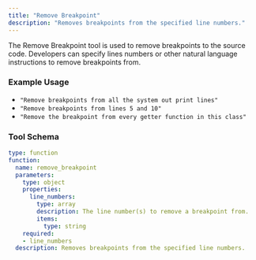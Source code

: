 ```yaml
---
title: "Remove Breakpoint"
description: "Removes breakpoints from the specified line numbers."
---
```


The Remove Breakpoint tool is used to remove breakpoints to the source code. Developers can specify lines numbers or other
natural language instructions to remove breakpoints from.

### Example Usage

- `"Remove breakpoints from all the system out print lines"`
- `"Remove breakpoints from lines 5 and 10"`
- `"Remove the breakpoint from every getter function in this class"`

### Tool Schema

```yaml
type: function
function:
  name: remove_breakpoint
  parameters:
    type: object
    properties:
      line_numbers:
        type: array
        description: The line number(s) to remove a breakpoint from.
        items:
          type: string
    required:
    - line_numbers
  description: Removes breakpoints from the specified line numbers.
```
